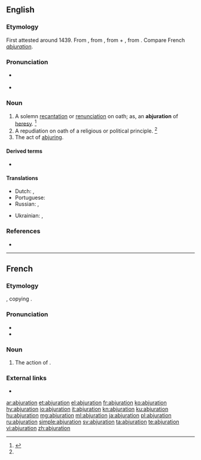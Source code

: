 ==English==

===Etymology===
First attested around 1439. From {{etyl|enm|en}} {{m|enm|abjuracioun}}, from {{etyl|la|en}} {{m|la|abiūrātiō||forswearing, abjuration}}, from {{m|la|ab||from, away from}} + {{m|la|iūrō||swear or take an oath}}, from {{m|la|iūs||law, right, duty}}. Compare French ''[[abjuration#French|abjuration]]''.

===Pronunciation===
* {{a|US}} {{IPA|/ˌæb.d͡ʒʊˈreɪ.ʃn̩/|/ˌæb.d͡ʒəˈreɪ.ʃn̩/|/ˌæb.d͡ʒʊɹˈɹeɪ.ʃn̩/|lang=en}}
* {{rhymes|eɪʃən|lang=en}}

===Noun===
{{en-noun}}

# A solemn [[recantation]] or [[renunciation]] on oath; as, an '''abjuration''' of [[heresy]]. {{defdate|First attested around 1350 to 1470.}}<ref name=SOED>{{R:SOED5|page=5}}</ref>
# A repudiation on oath of a religious or political principle. {{defdate|Mid 17<sup>th</sup> century.}}<ref name=SOED/>
# The act of [[abjure|abjuring]].

====Derived terms====
{{der-top}}
* {{l|en|Oath of Abjuration}}
{{der-mid}}
{{der-bottom}}

====Translations====
{{trans-top|a solemn recantation or renunciation on oath}}
* Dutch: {{t|nl|afzwering}}, {{t|nl|herroeping|m}}
* Portuguese: {{t|pt|abjuração|f}}
* Russian: {{t+|ru|отрече́ние|n}}, {{t|ru|абьюра́ция|f}}
{{trans-mid}}
* Ukrainian: {{t|uk|зре́чення|n|sc=Cyrl}}, {{t|uk|аб'юра́ція|f|sc=Cyrl}}
{{trans-bottom}}

===References===
<references/>
* {{R:Webster 1913}}

----

==French==

===Etymology===
{{suffix|abjurer|ation|lang=fr}}, copying {{etyl|la|fr}} {{m|la|abiūrātiō||forswearing, abjuration}}.

===Pronunciation===
* {{audio|Fr-abjuration.ogg|Audio|lang=fr}}
* {{rhymes|jɔ̃|lang=fr}}

===Noun===
{{fr-noun|f}}

# {{label|fr|formal}} The action of {{m|fr|abjurer}}.

===External links===
* {{R:TLFi}}

[[ar:abjuration]]
[[et:abjuration]]
[[el:abjuration]]
[[fr:abjuration]]
[[ko:abjuration]]
[[hy:abjuration]]
[[io:abjuration]]
[[it:abjuration]]
[[kn:abjuration]]
[[ku:abjuration]]
[[hu:abjuration]]
[[mg:abjuration]]
[[ml:abjuration]]
[[ja:abjuration]]
[[pl:abjuration]]
[[ru:abjuration]]
[[simple:abjuration]]
[[sv:abjuration]]
[[ta:abjuration]]
[[te:abjuration]]
[[vi:abjuration]]
[[zh:abjuration]]